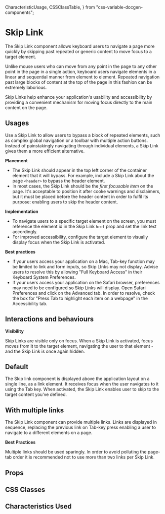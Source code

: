   CharacteristicUsage,
  CSSClassTable,
} from "css-variable-docgen-components";

<Meta title="Documentation/Lab/Skip Link" />

# Skip Link

The Skip Link component allows keyboard users to navigate a page more quickly by skipping past repeated or generic content to move focus to a target element.

Unlike mouse users who can move from any point in the page to any other point in the page in a single action, keyboard users navigate elements in a linear and sequential manner from element to element.
Repeated navigation past large blocks of content at the top of the page in this fashion can be extremely laborious.

Skip Links help enhance your application's usability and accessibility by providing a convenient mechanism for moving focus directly to the main content on the page.

## Usages

Use a Skip Link to allow users to bypass a block of repeated elements, such as complex global navigation or a toolbar with multiple action buttons.
Instead of painstakingly navigating through individual elements, a Skip Link gives them a more efficient alternative.

**Placement**

- The Skip Link should appear in the top left corner of the container element that it will bypass. For example, include a Skip Link about the page `<header>` to bypass the header element.
- In most cases, the Skip Link should be the _first focusable item_ on the page. It's acceptable to position it after cooke warnings and disclaimers, but it must be placed before the header content in order to fulfil its purpose: enabling users to skip the header content.

**Implementation**

- To navigate users to a specific target element on the screen, you must reference the element id in the Skip Link `href` prop and set the link text accordingly.
- For improved accessibility, configure the target element to visually display focus when the Skip Link is activated.

**Best practices**

- If your users access your application on a Mac, Tab-key function may be limited to link and form inputs, so Skip LInks may not display. Advise users to resolve this by allowing "Full Keyboard Access" in their Keyboard System Preferences.
- If your users access your application on the Safari browser, preferences may need to be configured so Skip Links will display. Open Safari Preferences and click on the Advanced tab. In order to resolve, check the box for "Press Tab to highlight each item on a webpage" in the Accessibility tab.

## Interactions and behaviours

**Visibility**

Skip Links are visible only on focus. When a Skip Link is activated, focus moves from it to the target element, navigating the user to that element - and the Skip Link is once again hidden.

## Default

The Skip link component is displayed above the application layout on a single line, as a link element. It receives focus when the user navigates to it using the Tab key. When activated, the Skip Link enables user to skip to the target content you've defined.

<Canvas>
  <div style={{ margin: "auto", width: "50%" }}>
    <Default />
  </div>
</Canvas>

## With multiple links

The Skip Link component can provide multiple links. Links are displayed in sequence, replacing the previous link on Tab-key press enabling a user to navigate to a different elements on a page.

**Best Practices**

Multiple links should be used sparingly. In order to avoid polluting the page-tab order it is recommended not to use more than two links per Skip Link.

<Canvas>
  <div style={{ margin: "auto", width: "50%" }}>
    <MultipleLinks />
  </div>
</Canvas>

## Props

<ArgsTable of={SkipLink} />

## CSS Classes

<CSSClassTable of={SkipLink} />

## Characteristics Used

<CharacteristicUsage of={SkipLink} />
